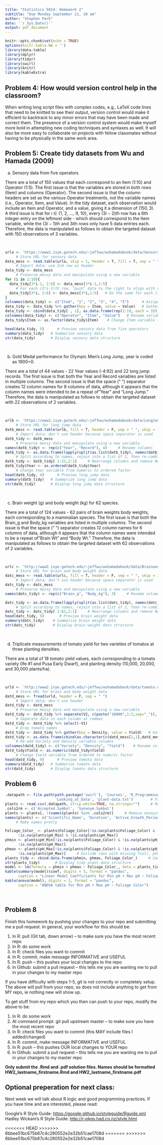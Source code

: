 ```yaml
---
title: "Statistics 5014: Homework 2"
subtitle: "Due Monday September 11, 10 am"
author: "Stephen Park"
date: '`r Sys.Date()`'
output: pdf_document
---
```


```r
knitr::opts_chunk$set(echo = TRUE)
options(knitr.kable.NA = '')
library(data.table)
library(dplyr)
library(tidyr)
library(swirl)
library(knitr)
library(kableExtra)
```
  
## Problem 4: How would version control help in the classroom?

When writing long script files with complex codes, e.g., LaTeX code lines that need to be knitted to see their output, version control would make it efficient to backtrack to any minor errors that may have been made and correct them. The presence of a version control system would make myself more bold in attempting new coding techniques and syntaxes as well. It will also be more easy to collaborate on projects with fellow classmates without having to be physically in the same work area.

## Problem 5: Create tidy datasets from Wu and Hamada (2009)

a. Sensory data from five operators

There are a total of 150 values that each correspond to an Item (1:10) and Operator (1:5). The first issue is that the variables are stored in both rows (Item) and columns (Operator). The second issue is that the column headers are set as the various Operator treatments, not the variable names (i.e., Operator, Item, and Value). In the tidy dataset, each observation would include an Item and Operator, and a value, giving it a dimension of $(150, 3)$. A third issue is that for i $\in$ {1, 2, $\dots$, 9, 10}, every $(3i-2)$th row has a 6th integer entry on the leftmost side - which should correspond to the Item variable, while the $(3i-1)$th and $3i$th rows only have 5 data entries each. Therefore, the data is manipulated as follows to obtain the targeted dataset with 150 observations of 3 variables.

&nbsp;

```r
urla <- 'https://www2.isye.gatech.edu/~jeffwu/wuhamadabook/data/Sensory.dat'
     # Store URL for sensory data
data_mess <- read.table(urla, skip = 1, header = T, fill = T, sep = " ")
     # Import data; use 2nd row as header
data_tidy <- data_mess   
     # Preserve messy data and manipulate using a new variable
for (i in 1:10){
  data_tidy[3*i-1, 2:6] <- data_mess[3*i-1,1:5]
     # For each (3*i-1)th row, "push" data to the right to align with rest of the data
  data_tidy[3*i, 2:6] <- data_mess[3*i,1:5]   # Do the same for each (3*i)th row
}   
colnames(data_tidy) <- c("Item", "1", "2", "3", "4", "5")      # Assign Operator numbers
data_tidy <- data_tidy %>% gather(key = Item, value = Value)   # Gather and drop columns
data_tidy <- cbind(data_tidy[ , 1], as.data.frame(rep(1:10, each = 3)), data_tidy[ , 2])   # Insert Item values into the center column
colnames(data_tidy) <- c("Operator", "Item", "Value")   # Rename variable names
data_tidy$Item <- as.factor(data_tidy$Item)    # Change Item variable from numeric to factor
```
\newpage
```r
head(data_tidy, 5)      # Preview sensory data from five operators
summary(data_tidy)   # Summarize sensory data
str(data_tidy)       # Display sensory data structure
```

&nbsp;

b. Gold Medal performance for Olympic Men's Long Jump, year is coded as 1900=0.  

There are a total of 44 values - 22 Year values (-4:92) and 22 long jump records. The first issue is that both the Year and Record variables are listed in multiple columns. The second issue is that the space (" ") separator creates 12 column names for 8 columns of data, although it appears that the column names were intended to be a repeat of "Year" and "Long Jump." Therefore, the data is manipulated as follows to obtain the targeted dataset with 22 observations of 2 variables.

&nbsp;

```r
urlb <- 'https://www2.isye.gatech.edu/~jeffwu/wuhamadabook/data/LongJumpData.dat'
     # Store URL for long jump data
datb_mess <- read.table(urlb, fill = T, header = F, sep = " ", skip = 1)
     # Import data; don't use header because space separator is used
datb_tidy <- datb_mess
     # Preserve messy data and manipulate using a new variable
names(datb_tidy) <- rep(c("Year", "Record"), 4)     # Rename columns
datb_tidy <- as.data.frame(lapply(split(as.list(datb_tidy), names(datb_tidy)), unlist))
     # Split according to names, rejoin into a list of 2, then re-combine into a dataset
datb_tidy <- datb_tidy[ 1:22,2:1]     # Rearrange columns and remove NA observations
datb_tidy$Year <- as.ordered(datb_tidy$Year)
     # Change Year variable from numeric to ordered factor
head(datb_tidy, 4)      # Preview long jump data
summary(datb_tidy)   # Summarize long jump data
str(datb_tidy)       # Display long jump data structure
```

&nbsp;

c. Brain weight (g) and body weight (kg) for 62 species.

There are a total of 124 values - 62 pairs of brain weights body weights, each corresponding to a mammalian species. The first issue is that both the Brain_g and Body_kg variables are listed in multiple columns. The second issue is that the space (" ") separator creates 12 column names for 6 columns of data, although it appears that the column names were intended to be a repeat of "Brain Wt" and "Body Wt." Therefore, the data is manipulated as follows to obtain the targeted dataset with 62 observations of 2 variables.

&nbsp;

```r
urlc <- 'http://www2.isye.gatech.edu/~jeffwu/wuhamadabook/data/BrainandBodyWeight.dat'
     # Store URL for brain and body weight data
datc_mess <- read.table(urlc, fill = T, header = F, sep = " ", skip = 1)
     # Import data; don't use header because space separator is used
datc_tidy <- datc_mess
     # Preserve messy data and manipulate using a new variable
names(datc_tidy) <- rep(c("Brain_g", "Body_kg"), 3)     # Rename columns

datc_tidy <- as.data.frame(lapply(split(as.list(datc_tidy), names(datc_tidy)), unlist))
     # Split according to names, rejoin into a list of 2, then re-combine into a dataset
datc_tidy <- datc_tidy[ 1:62,2:1]     # Rearrange columns and remove NA observations
head(datc_tidy, 5)       # Preview brain weight data
summary(datc_tidy)    # Summarize brain weight data
str(datc_tidy)        # Display brain weight data structure
```

&nbsp;

d. Triplicate measurements of tomato yield for two varieties of tomatos at three planting densities.  

There are a total of 18 tomato yield values, each corresponding to a tomato variety (Ife #1 and Pusa Early Dwarf), and planting density (10,000, 20,000, and 30,000 plants/ha).

&nbsp;

```r
urld <- 'http://www2.isye.gatech.edu/~jeffwu/wuhamadabook/data/tomato.dat'
     # Store URL for brain and body weight data
datd_mess <- fread(urld, header = F, sep = " ")
     # Import data; don't use header
datd_tidy <- datd_mess
     # Preserve messy data and manipulate using a new variable
datd_tidy <- datd_tidy %>% separate(V2, c(paste("10000",1:3,sep="_")), sep = ",", remove = T, extra = 'drop') %>% separate(V3, c(paste("20000",1:3,sep="_")), sep = ",", remove = T, extra = 'drop') %>% separate(V4, c(paste("30000",1:3,sep="_")), sep = ",", remove = T, extra = 'drop')
     # Separate data in each column at commas
datd_tidy <- datd_tidy %>% select(-V1)
     # Drop tomato names
datd_tidy <- datd_tidy %>% gather(key = Density, value = Yield)   # Gather and drop columns
datd_tidy <- as.data.frame(cbind(as.character(c(datd_mess[1,1],datd_mess[2,1])), as.numeric(rep(c(10000, 20000, 30000), 6)), as.numeric(datd_tidy[ ,2])))
     # Re-add Variety and Density variable columns
colnames(datd_tidy) <- c("Variety", "Density", "Yield")    # Rename columns
datd_tidy$Yield <- as.numeric(datd_tidy$Yield)
     # Change Yield variable from ordered to numeric factor
head(datd_tidy, 9)      # Preview tomato data
summary(datd_tidy)   # Summarize tomato data
str(datd_tidy)       # Display tomato data structure
```

## Problem 6

```r
.datapath <- file.path(path.package('swirl'), 'Courses', 'R_Programming_E',
                       'Looking_at_Data', 'plant-data.txt')        # Path to data
plants <- read.csv(.datapath, strip.white=TRUE, na.strings="")     # Read in data
.cols2rm <- c('Accepted.Symbol', 'Synonym.Symbol')
plants <- plants[, !(names(plants) %in% .cols2rm)]     # Remove annoying columns
names(plants) <- c('Scientific_Name', 'Duration', 'Active_Growth_Period', 'Foliage_Color', 'pH_Min', 'pH_Max', 'Precip_Min', 'Precip_Max', 'Shade_Tolerance', 'Temp_Min_F')
     # Make names pretty
```

```r
Foliage_Color_ <- plants$Foliage_Color[!is.na(plants$Foliage_Color) &
      !is.na(plants$pH_Min) & !is.na(plants$pH_Max)]
phmin <- plants$pH_Min[!is.na(plants$Foliage_Color) & !is.na(plants$pH_Min) &
      !is.na(plants$pH_Max)]
phmax <- plants$pH_Max[!is.na(plants$Foliage_Color) & !is.na(plants$pH_Min) &
      !is.na(plants$pH_Max)]     # Exclude rows with missing fcolr, phmin, or phmax values
plants_tidy <- cbind.data.frame(phmin, phmax, Foliage_Color_)     # Combine 3 columns
str(plants_tidy)       # Display tidy plant data structure
model <- lm(formula = phmin + phmax ~ Foliage_Color_, data = plants_tidy)     # Linear model
kable(summary(model)$coef, digits = 3, format = "pandoc",
      caption = "Linear Model Coefficients for Min pH + Max pH ~ Foliage Color")
kable(anova(model), digits = 3, format = "pandoc",
      caption = "ANOVA table for Min pH + Max pH ~ Foliage Color")
```

&nbsp;

\begin{center}
Virginia Tech Honor Pledge: \newline
<<<<<<< HEAD
<<<<<<< HEAD
“I have neither given nor received unauthorized assistance on this assignment.”
=======
=======
>>>>>>> 6bbee51bc675b67c4c280552e2e32b51cae1708d
“I have neither given nor received unauthorized assistance on this assignment.”
\end{center}

## Problem 8

Finish this homework by pushing your changes to your repo and submitting me a pull request.  In general, your workflow for this should be:  

1. In R: pull (Git tab, down arrow) -- to make sure you have the most recent repo  
2. In R: do some work  
3. In R: check files you want to commit  
4. In R: commit, make message INFORMATIVE and USEFUL  
5. In R: push -- this pushes your local changes to the repo  
6. In Github: submit a pull request -- this tells me you are wanting me to pull in your changes to my master repo

If you have difficulty with steps 1-5, git is not correctly or completely setup.  The above will pull from your repo, so does not include anything to get from MY repo, ie nothing new will show up.

To get stuff from my repo which you then can push to your repo, modify the above to be:

1. In R: do some work  
2. At command prompt: git pull upstream master -- to make sure you have the most recent repo 
3. In R: check files you want to commit (this MAY include files I added/changed)  
4. In R: commit, make message INFORMATIVE and USEFUL  
5. In R: push -- this pushes OUR local changes to YOUR repo  
6. In Github: submit a pull request -- this tells me you are wanting me to pull in your changes to my master repo

**Only submit the .Rmd and .pdf solution files.  Names should be formatted HW2_lastname_firstname.Rmd and HW2_lastname_firstname.pdf**

## Optional preperation for next class:  

Next week we will talk about R logic and good programming practices.  If you have time and are interested, please read:  

Google's R Style Guide: <https://google.github.io/styleguide/Rguide.xml>  
Hadley Wickam's R Style Guide: <http://r-pkgs.had.co.nz/style.html>



<<<<<<< HEAD
>>>>>>> 6bbee51bc675b67c4c280552e2e32b51cae1708d
=======
>>>>>>> 6bbee51bc675b67c4c280552e2e32b51cae1708d
